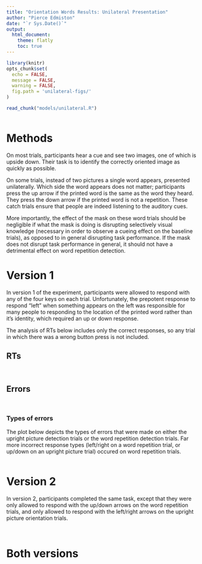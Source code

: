 ```yaml
---
title: "Orientation Words Results: Unilateral Presentation"
author: "Pierce Edmiston"
date: "`r Sys.Date()`"
output:
  html_document:
    theme: flatly
    toc: true
---
```


```r
library(knitr)
opts_chunk$set(
  echo = FALSE,
  message = FALSE,
  warning = FALSE,
  fig.path = 'unilateral-figs/'
)

read_chunk("models/unilateral.R")
```

```r
```

# Methods

On most trials, participants hear a cue and see two images, one of which
is upside down. Their task is to identify the correctly oriented image 
as quickly as possible.

On some trials, instead of two pictures a single word appears, presented
unilaterally. Which side the word appears does not matter; participants
press the up arrow if the printed word is the same as the word they heard.
They press the down arrow if the printed word is not a repetition. These
catch trials ensure that people are indeed listening to the auditory cues.

More importantly, the effect of the mask on these word trials should be
negligible if what the mask is doing is disrupting selectively visual
knowledge (necessary in order to observe a cueing effect on the baseline
trials), as opposed to in general disrupting task performance. If the mask
does not disrupt task performance in general, it should not have a
detrimental effect on word repetition detection.

# Version 1

In version 1 of the experiment, participants were allowed to respond with
any of the four keys on each trial. Unfortunately, the prepotent response
to respond "left" when something appears on the left was responsible for many 
people to responding to the location of the printed word rather than
it's identity, which required an up or down response.

The analysis of RTs below includes only the correct responses, so any trial
in which there was a wrong button press is not included.

## RTs

```r
```

```r
```

## Errors

```r
```

```r
```

### Types of errors

The plot below depicts the types of errors that were made on either the
upright picture detection trials or the word repetition detection trials.
Far more incorrect response types (left/right on a word repetition trial, or up/down on an upright picture trial) occured on word repetition trials.

```r
```

# Version 2

In version 2, participants completed the same task, except that they were
only allowed to respond with the up/down arrows on the word repetition trials,
and only allowed to respond with the left/right arrows on the upright picture
orientation trials.

```r
```

```r
```

# Both versions

```r
```

```r
```